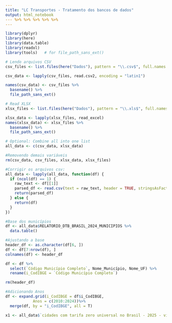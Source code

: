 ```yaml
---
title: "LC Transportes - Tratamento dos bancos de dados"
output: html_notebook
--- %>% %>% %>% %>% %>% 
---
```


```r
library(dplyr)
library(here)
library(data.table)
library(readxl)  
library(tools)   # for file_path_sans_ext()

```

```r
# Lendo arquivos CSV 
csv_files <- list.files(here("Dados"), pattern = "\\.csv$", full.names = TRUE)

csv_data <- lapply(csv_files, read.csv2, encoding = "latin1")

names(csv_data) <- csv_files %>%
  basename() %>%
  file_path_sans_ext()

# Read XLSX
xlsx_files <- list.files(here("Dados"), pattern = "\\.xls$", full.names = TRUE)

xlsx_data <- lapply(xlsx_files, read_excel)
names(xlsx_data) <- xlsx_files %>%
  basename() %>%
  file_path_sans_ext()

# Optional: Combine all into one list
all_data <- c(csv_data, xlsx_data)

#Removendo demais variáveis
rm(csv_data, csv_files, xlsx_data, xlsx_files)
```

```r
#Corrigir os arquivos csv:
all_data <- lapply(all_data, function(df) {
  if (ncol(df) == 1) {
    raw_text <- df[[1]]
    parsed_df <- read.csv(text = raw_text, header = TRUE, stringsAsFactors = FALSE)
    return(parsed_df)
  } else {
    return(df)
  }
})
```

```r
#Base dos municípios
df <- all_data$RELATORIO_DTB_BRASIL_2024_MUNICIPIOS %>% 
  data.table()

#Ajustando a base
header_df <- as.character(df[6, ])
df <- df[7:nrow(df), ]
colnames(df) <- header_df

df <- df %>% 
  select(`Código Município Completo`, Nome_Município, Nome_UF) %>% 
  rename(i_CodIBGE = `Código Município Completo`)

rm(header_df)
```

```r
#Adicionando Anos
df <- expand.grid(i_CodIBGE = df$i_CodIBGE,
            Anos = c(2010:2024))%>% 
  merge(df, by = "i_CodIBGE", all = T)

```

```r
x1 <- all_data$`cidades com tarifa zero universal no Brasil - 2025 - vigentes`


```
